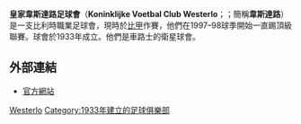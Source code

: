 {{Infobox football club
| clubname   = 韋斯達路
| image      = 
| fullname   = Koninklijke Voetbal Club<br />Westerlo
| nickname   = ''De Kemphanen''
| founded    = 1933年9月5日
| ground     = [[Het_Kuipje|Het Kuipje]],<br />[[Westerlo|Westerlo]]
| capacity   = 8,035
| chairman   = Herman Wijnants
| manager    = Harm van Veldhoven
| league     = [[比利時甲組聯賽A|比利時甲組聯賽A]]
| season     = 2021–22
| position   = 比甲B，第 1 位（升班）
| pattern_la1=_westerlo1718h|pattern_b1=_westerlo1718h|pattern_ra1=_westerlo1718h|pattern_sh1=_westerlo1718h|pattern_s1=
| leftarm1=FFFF00|body1=FFFF00|rightarm1=FFFF00|shorts1=0000FF|socks1=FFF200
| pattern_la2=_westerlo1718a|pattern_b2=_westerlo1718a|pattern_ra2=_westerlo1718a|pattern_sh2=_westerlo1718a|pattern_s2=
| leftarm2=000000|body2=000000|rightarm2=000000|shorts2=000000|socks2=FFF200
| titelDerdeShirt=Alternatief
| pattern_la3=_westerlo1718t|pattern_b3=_westerlo1718t|pattern_ra3=_westerlo1718t|pattern_sh3=_westerlo1718t
| leftarm3=FFFFFF|body3=FFFFFF|rightarm3=FFFFFF|shorts3=FFFFFF|socks3=FFFFFF
}}

'''皇家韋斯達路足球會'''（'''Koninklijke Voetbal Club Westerlo'''；{{IPA-nl|ˈkoːnɪŋkləkə ˈvudbɑl ˌklʏp ˈʋɛstərloː}}；簡稱'''韋斯達路'''）是一支比利時職業足球會，現時於[[比甲|比甲]]作賽，他們在1997–98球季開始一直踢頂級聯賽。球會於1933年成立。他們是車路士的衛星球會。

==外部連結==
*[http://www.kvcwesterlo.be 官方網站] {{Wayback|url=http://www.kvcwesterlo.be/ |date=20110526055051 }}

{{Belgian First Division A}}

[[Category:比利时足球俱乐部|Westerlo]]
[[Category:1933年建立的足球俱樂部|Category:1933年建立的足球俱樂部]]